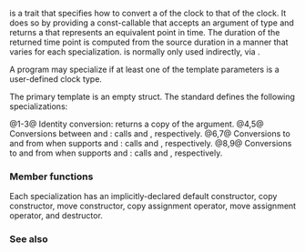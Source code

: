 {{cpp/chrono/title|clock_time_conversion}}
{{cpp/chrono/navbar}}
{{dcl begin}}
{{dcl header|chrono}}
{{dcl|since=c++20|1=
template&lt; class Dest, class Source &gt;
struct clock_time_conversion {};
}}
{{dcl end}}

{{tt|std::chrono::clock_time_conversion}} is a trait that specifies how to convert a {{lc|std::chrono::time_point}} of the {{tt|Source}} clock to that of the {{tt|Dest}} clock. It does so by providing a const-callable {{tt|operator()}} that accepts an argument of type {{c|std::chrono::time_point&lt;Source, Duration&gt;}} and returns a {{c|std::chrono::time_point&lt;Dest, OtherDuration&gt;}} that represents an equivalent point in time. The duration of the returned time point is computed from the source duration in a manner that varies for each specialization. {{tt|clock_time_conversion}} is normally only used indirectly, via {{lc|std::chrono::clock_cast}}.

A program may specialize {{tt|clock_time_conversion}} if at least one of the template parameters is a user-defined clock type.

The primary template is an empty struct. The standard defines the following specializations:

{{dcl begin}}
{{dcl|since=c++20|num=1|1=
template&lt; class Clock &gt;
struct clock_time_conversion&lt;Clock, Clock&gt;;
}}
{{dcl|since=c++20|num=2|1=
template&lt;&gt;
struct clock_time_conversion&lt;std::chrono::system_clock, std::chrono::system_clock&gt;;
}}
{{dcl|since=c++20|num=3|1=
template&lt;&gt;
struct clock_time_conversion&lt;std::chrono::utc_clock, std::chrono::utc_clock&gt;;
}}
{{dcl|since=c++20|num=4|1=
template&lt;&gt;
struct clock_time_conversion&lt;std::chrono::system_clock, std::chrono::utc_clock&gt;;
}}
{{dcl|since=c++20|num=5|1=
template&lt;&gt;
struct clock_time_conversion&lt;std::chrono::utc_clock, std::chrono::system_clock&gt;;
}}
{{dcl|since=c++20|num=6|1=
template&lt; class Clock &gt;
struct clock_time_conversion&lt;Clock, std::chrono::system_clock&gt;;
}}
{{dcl|since=c++20|num=7|1=
template&lt; class Clock &gt;
struct clock_time_conversion&lt;std::chrono::system_clock, Clock&gt;;
}}
{{dcl|since=c++20|num=8|1=
template&lt; class Clock &gt;
struct clock_time_conversion&lt;Clock, std::chrono::utc_clock&gt;;
}}
{{dcl|since=c++20|num=9|1=
template&lt; class Clock &gt;
struct clock_time_conversion&lt;std::chrono::utc_clock, Clock&gt;;
}}
{{dcl end}}

@1-3@ Identity conversion: {{tt|operator()}} returns a copy of the argument.
@4,5@ Conversions between {{lc|std::chrono::sys_time}} and {{lc|std::chrono::utc_time}}: {{tt|operator()}} calls {{lc|std::chrono::utc_clock::to_sys}} and {{lc|std::chrono::utc_clock::from_sys}}, respectively.
@6,7@ Conversions to and from {{lc|std::chrono::sys_time}} when {{tt|Clock}} supports {{tt|from_sys}} and {{tt|to_sys}}: {{tt|operator()}} calls {{c|Clock::to_sys}} and {{c|Clock::from_sys}}, respectively.
@8,9@ Conversions to and from {{lc|std::chrono::utc_time}} when {{tt|Clock}} supports {{tt|from_utc}} and {{tt|to_utc}}: {{tt|operator()}} calls {{c|Clock::to_utc}} and {{c|Clock::from_utc}}, respectively.

===Member functions===

Each specialization has an implicitly-declared default constructor, copy constructor, move constructor, copy assignment operator, move assignment operator, and destructor.

{{member|{{small|std::chrono::clock_time_conversion::}}operator()|2=
{{dcl begin}}
{{dcl|num=1|notes={{mark|member of specialization {{v|1}}}}|1=
template&lt; class Duration &gt;
std::chrono::time_point&lt;Clock, Duration&gt;
    operator()( const std::chrono::time_point&lt;Clock, Duration&gt;&amp; t ) const;
}}
{{dcl|num=2|notes={{mark|member of specialization {{v|2}}}}|1=
template&lt; class Duration &gt;
std::chrono::sys_time&lt;Duration&gt;
    operator()( const std::chrono::sys_time&lt;Duration&gt; &amp; t ) const;
}}
{{dcl|num=3|notes={{mark|member of specialization {{v|3}}}}|1=
template&lt; class Duration &gt;
std::chrono::utc_time&lt;Duration&gt;
    operator()( const std::chrono::utc_time&lt;Duration&gt;&amp; t ) const;
}}
{{dcl|num=4|notes={{mark|member of specialization {{v|4}}}}|1=
template&lt; class Duration &gt;
std::chrono::sys_time&lt;Duration&gt;
    operator()( const std::chrono::utc_time&lt;Duration&gt;&amp; t ) const;
}}
{{dcl|num=5|notes={{mark|member of specialization {{v|5}}}}|1=
template&lt; class Duration &gt;
std::chrono::utc_time&lt;Duration&gt;
    operator()( const std::chrono::sys_time&lt;Duration&gt;&amp; t ) const;
}}
{{dcl|num=6|notes={{mark|member of specialization {{v|6}}}}|1=
template&lt; class Duration &gt;
auto operator()( const std::chrono::sys_time&lt;Duration&gt;&amp; t ) const
    -&gt; decltype(Clock::from_sys(t));
}}
{{dcl|num=7|notes={{mark|member of specialization {{v|7}}}}|1=
template&lt; class Duration &gt;
auto operator()( const std::chrono::time_point&lt;SourceClock, Duration&gt;&amp; t ) const
    -&gt; decltype(Clock::to_sys(t));
}}
{{dcl|num=8|notes={{mark|member of specialization {{v|8}}}}|1=
template&lt; class Duration &gt;
auto operator()( const std::chrono::utc_time&lt;Duration&gt;&amp; t ) const
    -&gt; decltype(Clock::from_utc(t));
}}
{{dcl|num=9|notes={{mark|member of specialization {{v|9}}}}|1=
template&lt; class Duration &gt;
auto operator()( const std::chrono::time_point&lt;Clock, Duration&gt;&amp; t ) const
    -&gt; decltype(Clock::to_utc(t));
}}
{{dcl end}}

Converts the argument {{lc|std::chrono::time_point}} to the destination clock.

@1-3@ Identity conversion. Returns {{tt|t}} unchanged.
@4@ Returns {{c|std::chrono::utc_clock::to_sys(t)}}.
@5@ Returns {{c|std::chrono::utc_clock::from_sys(t)}}.
@6@ Returns {{c|Clock::from_sys(t)}}. {{cpp/enable_if|the expression {{c|Clock::from_sys(t)}} is well-formed}}. The program is ill-formed if {{c|Clock::from_sys(t)}} does not return {{c|std::chrono::time_point&lt;Clock, Duration&gt;}} where {{tt|Duration}} is some valid specialization of {{lc|std::chrono::duration}}.
@7@ Returns {{c|Clock::to_sys(t)}}. {{cpp/enable_if|the expression {{c|Clock::to_sys(t)}} is well-formed}}. The program is ill-formed if {{c|Clock::to_sys(t)}} does not return {{c|std::chrono::sys_time&lt;Duration&gt;}} where {{tt|Duration}} is some valid specialization of {{lc|std::chrono::duration}}.
@8@ Returns {{c|Clock::from_utc(t)}}. {{cpp/enable_if|the expression {{c|Clock::from_utc(t)}} is well-formed}}. The program is ill-formed if {{c|Clock::from_utc(t)}} does not return {{c|std::chrono::time_point&lt;Clock, Duration&gt;}} where {{tt|Duration}} is some valid specialization of {{lc|std::chrono::duration}}.
@9@ Returns {{c|Clock::to_utc(t)}}. {{cpp/enable_if|the expression {{c|Clock::to_utc(t)}} is well-formed}}. The program is ill-formed if {{c|Clock::to_utc(t)}} does not return {{c|std::chrono::utc_time&lt;Duration&gt;}} where {{tt|Duration}} is some valid specialization of {{lc|std::chrono::duration}}.

===Parameters===
{{par begin}}
{{par|t|time point to convert}}
{{par end}}

===Return value===
The result of the conversion as described above:
@1-3@ {{c|t}}.
@4@ {{c|std::chrono::utc_clock::to_sys(t)}}.
@5@ {{c|std::chrono::utc_clock::from_sys(t)}}.
@6@ {{c|Clock::from_sys(t)}}.
@7@ {{c|Clock::to_sys(t)}}.
@8@ {{c|Clock::from_utc(t)}}.
@9@ {{c|Clock::to_utc(t)}}.
}}

===See also===
{{dsc begin}}
{{dsc inc|cpp/chrono/dsc clock_cast}}
{{dsc end}}

{{langlinks|es|ja|ru|zh}}